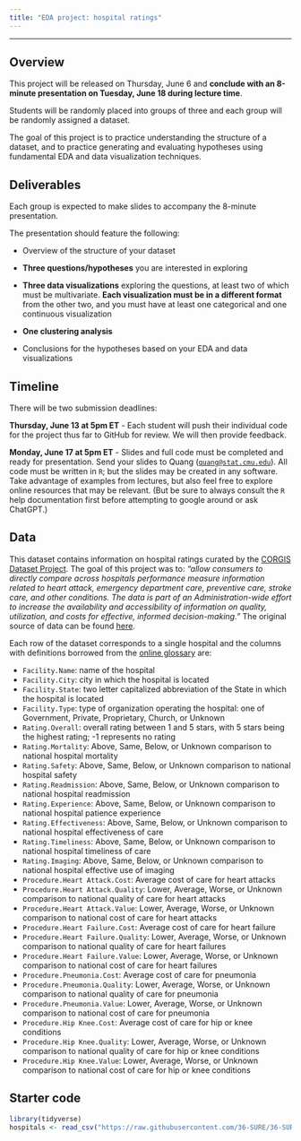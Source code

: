 ```yaml
---
title: "EDA project: hospital ratings"
---
```


---

## Overview

This project will be released on Thursday, June 6 and **conclude with an 8-minute presentation on Tuesday, June 18 during lecture time**.

Students will be randomly placed into groups of three and each group will be randomly assigned a dataset.

The goal of this project is to practice understanding the structure of a dataset, and to practice generating and evaluating hypotheses using fundamental EDA and data visualization techniques.

## Deliverables

Each group is expected to make slides to accompany the 8-minute presentation.

The presentation should feature the following:

-   Overview of the structure of your dataset

-   **Three questions/hypotheses** you are interested in exploring

-   **Three data visualizations** exploring the questions, at least two of which must be multivariate. **Each visualization must be in a different format** from the other two, and you must have at least one categorical and one continuous visualization

-   **One clustering analysis**

-   Conclusions for the hypotheses based on your EDA and data visualizations

## Timeline

There will be two submission deadlines:

**Thursday, June 13 at 5pm ET** - Each student will push their individual code for the project thus far to GitHub for review. We will then provide feedback.

**Monday, June 17 at 5pm ET** - Slides and full code must be completed and ready for presentation. Send your slides to Quang ([`quang@stat.cmu.edu`](mailto:quang@stat.cmu.edu)). All code must be written in `R`; but the slides may be created in any software. Take advantage of examples from lectures, but also feel free to explore online resources that may be relevant. (But be sure to always consult the `R` help documentation first before attempting to google around or ask ChatGPT.)

## Data

This dataset contains information on hospital ratings curated by the [CORGIS Dataset Project](https://corgis-edu.github.io/corgis/csv/hospitals/). The goal of this project was to: *"allow consumers to directly compare across hospitals performance measure information related to heart attack, emergency department care, preventive care, stroke care, and other conditions. The data is part of an Administration-wide effort to increase the availability and accessibility of information on quality, utilization, and costs for effective, informed decision-making."* The original source of data can be found [here](https://data.medicare.gov/data/hospital-compare).

Each row of the dataset corresponds to a single hospital and the columns with definitions borrowed from the [online glossary](https://corgis-edu.github.io/corgis/csv/hospitals/) are:

-   `Facility.Name`: name of the hospital
-   `Facility.City`: city in which the hospital is located
-   `Facility.State`: two letter capitalized abbreviation of the State in which the hospital is located
-   `Facility.Type`: type of organization operating the hospital: one of Government, Private, Proprietary, Church, or Unknown
-   `Rating.Overall`: overall rating between 1 and 5 stars, with 5 stars being the highest rating; -1 represents no rating
-   `Rating.Mortality`: Above, Same, Below, or Unknown comparison to national hospital mortality
-   `Rating.Safety`: Above, Same, Below, or Unknown comparison to national hospital safety
-   `Rating.Readmission`: Above, Same, Below, or Unknown comparison to national hospital readmission
-   `Rating.Experience`: Above, Same, Below, or Unknown comparison to national hospital patience experience
-   `Rating.Effectiveness`: Above, Same, Below, or Unknown comparison to national hospital effectiveness of care
-   `Rating.Timeliness`: Above, Same, Below, or Unknown comparison to national hospital timeliness of care
-   `Rating.Imaging`: Above, Same, Below, or Unknown comparison to national hospital effective use of imaging
-   `Procedure.Heart Attack.Cost`: Average cost of care for heart attacks
-   `Procedure.Heart Attack.Quality`: Lower, Average, Worse, or Unknown comparison to national quality of care for heart attacks
-   `Procedure.Heart Attack.Value`: Lower, Average, Worse, or Unknown comparison to national cost of care for heart attacks
-   `Procedure.Heart Failure.Cost`: Average cost of care for heart failure
-   `Procedure.Heart Failure.Quality`: Lower, Average, Worse, or Unknown comparison to national quality of care for heart failures
-   `Procedure.Heart Failure.Value`: Lower, Average, Worse, or Unknown comparison to national cost of care for heart failures
-   `Procedure.Pneumonia.Cost`: Average cost of care for pneumonia
-   `Procedure.Pneumonia.Quality`: Lower, Average, Worse, or Unknown comparison to national quality of care for pneumonia
-   `Procedure.Pneumonia.Value`: Lower, Average, Worse, or Unknown comparison to national cost of care for pneumonia
-   `Procedure.Hip Knee.Cost`: Average cost of care for hip or knee conditions
-   `Procedure.Hip Knee.Quality`: Lower, Average, Worse, or Unknown comparison to national quality of care for hip or knee conditions
-   `Procedure.Hip Knee.Value`: Lower, Average, Worse, or Unknown comparison to national cost of care for hip or knee conditions

## Starter code

```r
library(tidyverse)
hospitals <- read_csv("https://raw.githubusercontent.com/36-SURE/36-SURE.github.io/main/data/hospitals.csv")
```
